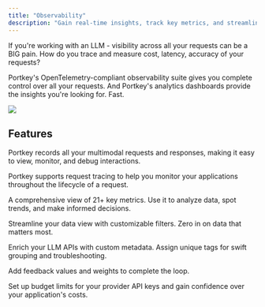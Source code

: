 ```yaml
---
title: "Observability"
description: "Gain real-time insights, track key metrics, and streamline debugging with our comprehensive observability suite."
---
```


If you're working with an LLM - visibility across all your requests can be a BIG pain. How do you trace and measure cost, latency, accuracy of your requests?

Portkey's OpenTelemetry-compliant observability suite gives you complete control over all your requests. And Portkey's analytics dashboards provide the insights you're looking for. Fast.

<Frame>
  <img src="/images/product/product-1.png"/>
</Frame>

## Features

<CardGroup columns={3}>
  <Card title="Logs" href="/product/observability/logs">
    <p>Portkey records all your multimodal requests and responses, making it easy to view, monitor, and debug interactions.</p>
  </Card>

  <Card title="Tracing" href="/product/observability/traces">
    <p>Portkey supports request tracing to help you monitor your applications throughout the lifecycle of a request.</p>
  </Card>

  <Card title="Analytics" href="/product/observability/analytics">
    <p>A comprehensive view of 21+ key metrics. Use it to analyze data, spot trends, and make informed decisions.</p>
  </Card>

  <Card title="Filters" href="/product/observability/filters">
    <p>Streamline your data view with customizable filters. Zero in on data that matters most.</p>
  </Card>

  <Card title="Custom Metadata" href="/product/observability/metadata">
    <p>Enrich your LLM APIs with custom metadata. Assign unique tags for swift grouping and troubleshooting.</p>
  </Card>

  <Card title="Feedback" href="/product/observability/feedback">
    <p>Add feedback values and weights to complete the loop.</p>
  </Card>

  <Card title="Budget Limits" href="/product/ai-gateway/virtual-keys/budget-limits">
    <p>Set up budget limits for your provider API keys and gain confidence over your application's costs.</p>
  </Card>
</CardGroup>

